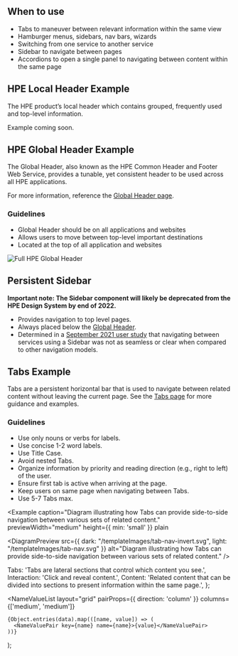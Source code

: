 
## When to use

- Tabs to maneuver between relevant information within the same view
- Hamburger menus, sidebars, nav bars, wizards
- Switching from one service to another service
- Sidebar to navigate between pages
- Accordions to open a single panel to navigating between content within the same page

## HPE Local Header Example

The HPE product’s local header which contains grouped, frequently used and top-level information.

Example coming soon.

## HPE Global Header Example

The Global Header, also known as the HPE Common Header and Footer Web Service, provides a tunable, yet consistent header to be used across all HPE applications.

For more information, reference the [Global Header page](/templates/global-header).

### Guidelines

- Global Header should be on all applications and websites
- Allows users to move between top-level important destinations
- Located at the top of all application and websites

![Full HPE Global Header](/templateImages/globalheader-full.png)

## Persistent Sidebar

**Important note: The Sidebar component will likely be deprecated from the HPE Design System by end of 2022.**

- Provides navigation to top level pages.
- Always placed below the [Global Header](/templates/global-header).
- Determined in a [September 2021 user study](https://hpe.sharepoint.com/teams/hpe-design/Shared%20Documents/Forms/AllItems.aspx?id=%2Fteams%2Fhpe%2Ddesign%2FShared%20Documents%2FHPExs%20Research%2FProjects%2FTransformation%20Office%2FUnlimited%20Studies%20%2D%20CCP%20UCEP%2FUnlimited%20Study%20%233%20%20HFS%20Navigation%20Study%2FHPE%20%2D%20HFS%20Vision%20Test%201%20Study%2Epdf&parent=%2Fteams%2Fhpe%2Ddesign%2FShared%20Documents%2FHPExs%20Research%2FProjects%2FTransformation%20Office%2FUnlimited%20Studies%20%2D%20CCP%20UCEP%2FUnlimited%20Study%20%233%20%20HFS%20Navigation%20Study&p=true&originalPath=aHR0cHM6Ly9ocGUuc2hhcmVwb2ludC5jb20vOmI6L3QvaHBlLWRlc2lnbi9FV2E3SnppQjRLSklsRW1Nc04xMjNhZ0JRWlhxMFZvTTc0VDlGLVpOUThEdzNRP3J0aW1lPTdOOS00eHlUMlVn) that navigating between services using a Sidebar was not as seamless or clear when compared to other navigation models.

## Tabs Example

Tabs are a persistent horizontal bar that is used to navigate between related content without leaving the current page. See the [Tabs page](/components/tabs) for more guidance and examples.

### Guidelines

- Use only nouns or verbs for labels.
- Use concise 1-2 word labels.
- Use Title Case.
- Avoid nested Tabs.
- Organize information by priority and reading direction (e.g., right to left) of the user.
- Ensure first tab is active when arriving at the page.
- Keep users on same page when navigating between Tabs.
- Use 5-7 Tabs max.

<Example 
  caption="Diagram illustrating how Tabs can provide side-to-side navigation between various sets of related content."
  previewWidth="medium"
  height={{ min: 'small' }}
  plain
>
  <DiagramPreview
    src={{
      dark: "/templateImages/tab-nav-invert.svg", 
      light: "/templateImages/tab-nav.svg"
    }}
    alt="Diagram illustrating how Tabs can provide side-to-side navigation between various sets of related content."
  />
</Example>

<TabCaption />

  Tabs: 'Tabs are lateral sections that control which content you see.',
  Interaction: 'Click and reveal content.',
  Content:
    'Related content that can be divided into sections to present information within the same page.',
};

  <NameValueList
    layout="grid"
    pairProps={{ direction: 'column' }}
    columns={['medium', 'medium']}
  >
    {Object.entries(data).map(([name, value]) => (
      <NameValuePair key={name} name={name}>{value}</NameValuePair>
    ))}
  </NameValueList>
);
